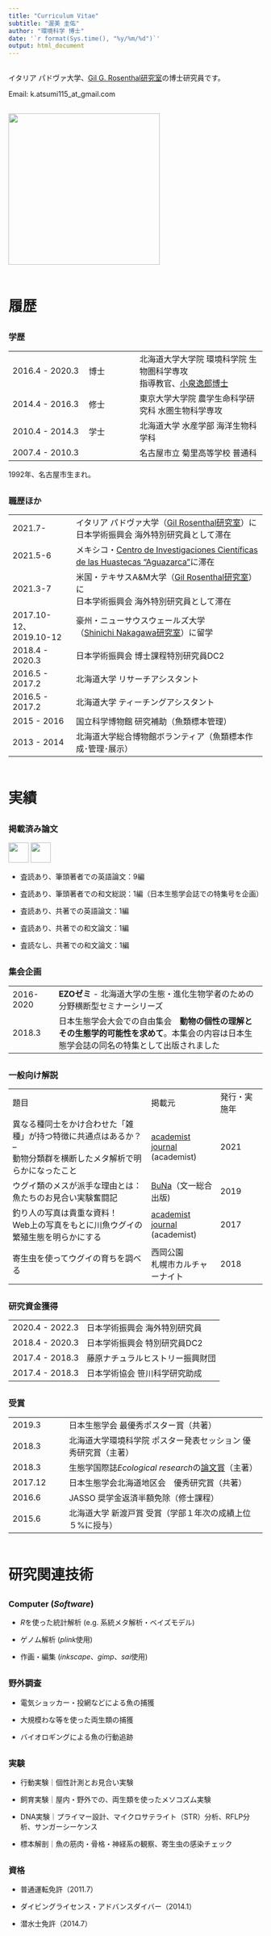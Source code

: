 ```yaml
---
title: "Curriculum Vitae"
subtitle: "渥美 圭佑"
author: "環境科学 博士"
date: '`r format(Sys.time(), "%y/%m/%d")`'
output: html_document
---
```


<!-- ```{r setup, include=FALSE} -->

<!-- rm(list=ls())  # reset workspace -->
<!-- options(scipen=100)  # do not show numbers using exponential -->

<!-- # install & load packages -->
<!-- pacman::p_load( -->
<!--   openxlsx   # open excel -->
<!--   , tidyverse -->
<!--   , magrittr   # extended pipe -->
<!--   , knitr   -->
<!--   , kableExtra # nice tables -->
<!--   , pander     # nice tables -->
<!-- ) -->

<!-- # Rmarkdown settings -->
<!-- knitr::opts_chunk$set( -->
<!--   prompt  = FALSE,  # Do not add > or + in inline-code -->
<!--   message = FALSE,  -->
<!--   comment = "",  -->
<!--   warning = FALSE,  # Mute warnings -->
<!--   tidy    = TRUE, -->
<!--   echo = FALSE -->
<!--   )  -->
<!-- options(knitr.kable.NA = '') # Hide NAs in kable table -->

<!-- ``` -->

<div style="margin-bottom:30px;">
</div>

イタリア パドヴァ大学、[Gil G. Rosenthal研究室](https://swordtail.tamu.edu/)の博士研究員です。

Email: k.atsumi115_at_gmail.com

<div style="margin-bottom:30px;">
</div>

<img src="./files/mypic_uryunuma.jpg" alt="" width="300">

<div style="margin-bottom:60px;">
</div>

# 履歴

<div style="margin-bottom:30px;">
</div>

### 学歴

|  |  |  |
| --- | -- | ----- |
| 2016.4 - 2020.3 | 博士 | 北海道大学大学院 環境科学院 生物圏科学専攻 <br> 指導教官、[小泉逸郎博士](https://noah.ees.hokudai.ac.jp/envmi/koizumilab/) |
| 2014.4 - 2016.3 | 修士 | 東京大学大学院 農学生命科学研究科 水圏生物科学専攻 |
| 2010.4 - 2014.3 | 学士 | 北海道大学 水産学部 海洋生物科学科 |
| 2007.4 - 2010.3 | | 名古屋市立 菊里高等学校 普通科 |

1992年、名古屋市生まれ。

<div style="margin-bottom:30px;">
</div>

### 職歴ほか

| | |
| -- | ------ |
| 2021.7- | イタリア パドヴァ大学（[Gil Rosenthal研究室](https://swordtail.tamu.edu/)）に<br>日本学術振興会 海外特別研究員として滞在 |
| 2021.5-6 | メキシコ・[Centro de Investigaciones Científicas de las Huastecas “Aguazarca”](https://www.cichaz.org/)に滞在 |
| 2021.3-7 | 米国・テキサスA&M大学（[Gil Rosenthal研究室](https://swordtail.tamu.edu/)）に<br>日本学術振興会 海外特別研究員として滞在 |
| 2017.10-12、2019.10-12 | 豪州・ニューサウスウェールズ大学<br>（[Shinichi Nakagawa研究室](http://www.i-deel.org/)）に留学 |
| 2018.4 - 2020.3 | 日本学術振興会 博士課程特別研究員DC2 |
| 2016.5 - 2017.2 | 北海道大学 リサーチアシスタント |
| 2016.5 - 2017.2 | 北海道大学 ティーチングアシスタント |
| 2015 - 2016 | 国立科学博物館 研究補助（魚類標本管理） |
| 2013 - 2014 | 北海道大学総合博物館ボランティア（魚類標本作成･管理･展示） |

<div style="margin-bottom:60px;">
</div>

# 実績

<div style="margin-bottom:30px;">
</div>

### 掲載済み論文

<a href="https://scholar.google.com/citations?user=PMk-FAx8vzAC&hl=ja"> <img src="./files/googlescholar.png" width="40" height="40"></a>
<a href="https://www.researchgate.net/profile/Keisuke-Atsumi"> <img src="./files/researchgate.png" width="40" height="40"></a>

- 査読あり、筆頭著者での英語論文：9編  

- 査読あり、筆頭著者での和文総説：1編（日本生態学会誌での特集号を企画）  

- 査読あり、共著での英語論文：1編  

- 査読あり、共著での和文論文：1編  

- 査読なし、共著での和文論文：1編  

<!-- ```{r} -->

<!-- read.xlsx( -->
<!--   "業績.xlsx", sheet = "論文" -->
<!--   ) %>% -->
<!--   filter(Peer.reviewed == "Y") %>% -->
<!--   arrange(desc(Year, Month)) %>% -->
<!--   mutate(No = row_number()) %>% -->
<!--   select_("No", "著者", "題目", "雑誌", "要約", "DOI") %>% -->
<!--   kable("html") %>%  -->
<!--   kable_styling("striped", position = "left") %>%  -->
<!--   scroll_box(width = "170%", height = "500px") -->

<!-- ``` -->

<div style="margin-bottom:30px;">
</div>

### 集会企画

| | |
| -- | --------- |
| 2016-2020 | **EZOゼミ** - 北海道大学の生態・進化生物学者のための分野横断型セミナーシリーズ |
| 2018.3 | 日本生態学会大会での自由集会　**動物の個性の理解とその生態学的可能性を求めて**。本集会の内容は日本生態学会誌の同名の特集として出版されました |


<div style="margin-bottom:30px;">
</div>

### 一般向け解説

| | | |
| ------ | --- | -- |
| 題目 | 掲載元 | 発行・実施年 |
| 異なる種同士をかけ合わせた「雑種」が持つ特徴に共通点はあるか？ –<br> 動物分類群を横断したメタ解析で明らかになったこと | [academist journal](https://academist-cf.com/journal/?p=15727)<br>(academist) | 2021 |
| ウグイ類のメスが派手な理由とは：<br>魚たちのお見合い実験奮闘記 | [BuNa](https://buna.info/article/2242/)（文一総合出版) | 2019 |
| 釣り人の写真は貴重な資料！<br>Web上の写真をもとに川魚ウグイの繁殖生態を明らかにする | [academist journal](https://academist-cf.com/journal/?p=4492)<br>(academist) | 2017 |
| 寄生虫を使ってウグイの育ちを調べる | 西岡公園<br>札幌市カルチャーナイト | 2018 |

<div style="margin-bottom:30px;">
</div>

### 研究資金獲得

| | |
| -- | ------ |
| 2020.4 - 2022.3 | 日本学術振興会 海外特別研究員 |
| 2018.4 - 2020.3 | 日本学術振興会 特別研究員DC2 |
| 2017.4 - 2018.3 | 藤原ナチュラルヒストリー振興財団 |
| 2017.4 - 2018.3 | 日本学術協会 笹川科学研究助成 |

<div style="margin-bottom:30px;">
</div>

### 受賞

| | |
| -- | ------- |
| 2019.3 | 日本生態学会 最優秀ポスター賞（共著） |
| 2018.3 | 北海道大学環境科学院 ポスター発表セッション 優秀研究賞（主著） |
| 2018.3 | 生態学国際誌*Ecological research*の[論文賞](https://link.springer.com/article/10.1007/s11284-017-1466-z)（主著） |
| 2017.12 | 日本生態学会北海道地区会　優秀研究賞（共著） |
| 2016.6 | JASSO 奨学金返済半額免除（修士課程） |
| 2015.6 | 北海道大学 新渡戸賞 受賞（学部１年次の成績上位５%に授与） |

<div style="margin-bottom:60px;">
</div>

# 研究関連技術

<div style="margin-bottom:30px;">
</div>

### Computer (*Software*)

- *R*を使った統計解析 (e.g. 系統メタ解析・ベイズモデル)

- ゲノム解析 (*plink*使用)

- 作画・編集 (*inkscape*、*gimp*、*sai*使用)

<div style="margin-bottom:30px;">
</div>

### 野外調査

- 電気ショッカー・投網などによる魚の捕獲  

- 大規模わな等を使った両生類の捕獲

- バイオロギングによる魚の行動追跡

<div style="margin-bottom:30px;">
</div>

### 実験

- 行動実験｜個性計測とお見合い実験

- 飼育実験｜屋内・野外での、両生類を使ったメソコズム実験

- DNA実験｜プライマー設計、マイクロサテライト（STR）分析、RFLP分析、サンガーシーケンス

- 標本解剖｜魚の筋肉・骨格・神経系の観察、寄生虫の感染チェック

<div style="margin-bottom:30px;">
</div>

### 資格

- 普通運転免許（2011.7）

- ダイビングライセンス・アドバンスダイバー（2014.1）

- 潜水士免許（2014.7）
